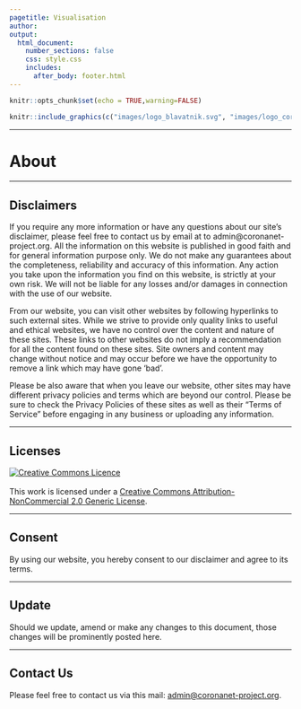 ```yaml
---
pagetitle: Visualisation
author: 
output: 
  html_document:
    number_sections: false
    css: style.css
    includes:
      after_body: footer.html
---
```


```r
knitr::opts_chunk$set(echo = TRUE,warning=FALSE)

```

\renewcommand{\topfraction}{.85}
\renewcommand{\bottomfraction}{.7}
\renewcommand{\textfraction}{.15}
\renewcommand{\floatpagefraction}{.66}


```r
knitr::include_graphics(c("images/logo_blavatnik.svg", "images/logo_coronanet.png", "images/logo_hfp.png"))
``` 

***
# About

***

## Disclaimers


If you require any more information or have any questions about our site’s disclaimer, please feel free to contact us by email at to admin@coronanet-project.org. All the information on this website is published in good faith and for general information purpose only. We do not make any guarantees about the completeness, reliability and accuracy of this information. Any action you take upon the information you find on this website, is strictly at your own risk. We will not be liable for any losses and/or damages in connection with the use of our website.

From our website, you can visit other websites by following hyperlinks to such external sites. While we strive to provide only quality links to useful and ethical websites, we have no control over the content and nature of these sites. These links to other websites do not imply a recommendation for all the content found on these sites. Site owners and content may change without notice and may occur before we have the opportunity to remove a link which may have gone ‘bad’.

Please be also aware that when you leave our website, other sites may have different privacy policies and terms which are beyond our control. Please be sure to check the Privacy Policies of these sites as well as their “Terms of Service” before engaging in any business or uploading any information.

***

## Licenses


<a rel="license" href="http://creativecommons.org/licenses/by-nc/2.0/"><img alt="Creative Commons Licence" style="border-width:0" src="https://i.creativecommons.org/l/by-nc/2.0/88x31.png" /></a>
<br>
<br>
This work is licensed under a <a rel="license" href="http://creativecommons.org/licenses/by-nc/2.0/">Creative Commons Attribution-NonCommercial 2.0 Generic License</a>.

***

## Consent


By using our website, you hereby consent to our disclaimer and agree to its terms.

***

## Update


Should we update, amend or make any changes to this document, those changes will be prominently posted here.

***

## Contact Us


Please feel free to contact us via this mail: [admin@coronanet-project.org](mailto:admin@coronanet-project.org).
